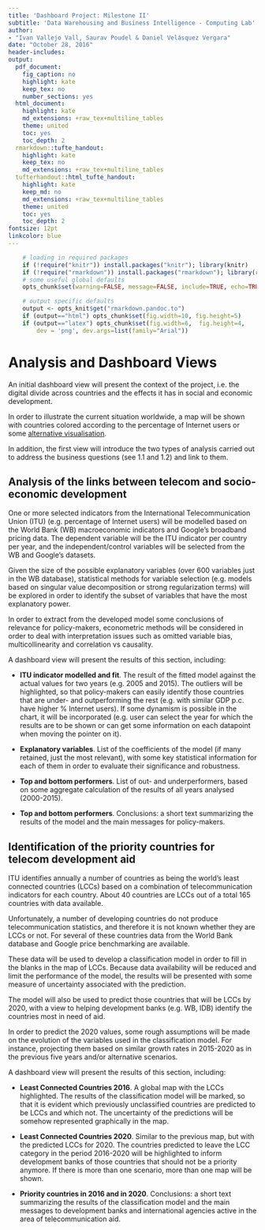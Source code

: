 ```yaml
---
title: 'Dashboard Project: Milestone II'
subtitle: 'Data Warehousing and Business Intelligence - Computing Lab'
author: 
- "Ivan Vallejo Vall, Saurav Poudel & Daniel Velásquez Vergara"
date: "October 28, 2016"
header-includes:
output:
  pdf_document:
    fig_caption: no
    highlight: kate
    keep_tex: no
    number_sections: yes
  html_document:
    highlight: kate
    md_extensions: +raw_tex+multiline_tables
    theme: united
    toc: yes
    toc_depth: 2
  rmarkdown::tufte_handout:
    highlight: kate
    keep_tex: no
    md_extensions: +raw_tex+multiline_tables
  tufterhandout::html_tufte_handout:
    highlight: kate
    keep_md: no
    md_extensions: +raw_tex+multiline_tables
    theme: united
    toc: yes
    toc_depth: 2
fontsize: 12pt
linkcolor: blue
---
```



```r
    
    # loading in required packages
    if (!require("knitr")) install.packages("knitr"); library(knitr)
    if (!require("rmarkdown")) install.packages("rmarkdown"); library(rmarkdown)
    # some useful global defaults
    opts_chunk$set(warning=FALSE, message=FALSE, include=TRUE, echo=TRUE, cache=TRUE, cache.comments=FALSE, comment='##')

    # output specific defaults
    output <- opts_knit$get("rmarkdown.pandoc.to")
    if (output=="html") opts_chunk$set(fig.width=10, fig.height=5)
    if (output=="latex") opts_chunk$set(fig.width=6,  fig.height=4, 
        dev = 'png', dev.args=list(family="Arial"))
```

# Analysis and Dashboard Views

An initial dashboard view will present the context of the project, i.e. the digital divide across countries and the effects it has in social and economic development. 

In order to illustrate the current situation worldwide, a map will be shown with countries colored according to the percentage of Internet users or some [alternative visualisation](geography.oii.ox.ac.uk/?page=internet-population-and-penetration).     
 
In addition, the first view will introduce the two types of analysis carried out to address the business questions (see 1.1 and 1.2) and link to them. 

## Analysis of the links between telecom and socio-economic development 
One or more selected indicators from the International Telecommunication Union (ITU) (e.g. percentage of Internet users) will be modelled based on the World Bank (WB) macroeconomic indicators and Google's broadband pricing data. The dependent variable will be the ITU indicator per country per year, and the independent/control variables will be selected from the WB and Google's datasets. 

Given the size of the possible explanatory variables (over 600 variables just in the WB database), statistical methods for variable selection (e.g. models based on singular value decomposition or strong regularization terms) will be explored in order to identify the subset of variables that have the most explanatory power.

In order to extract from the developed model some conclusions of relevance for policy-makers, econometric methods will be considered in order to deal with interpretation issues such as omitted variable bias, multicollinearity and correlation vs causality. 

A dashboard view will present the results of this section, including:

* __ITU indicator modelled and fit__. The result of the fitted model against the actual values for two years (e.g. 2005 and 2015). The outliers will be highlighted, so that policy-makers can easily identify those countries that are under- and outperforming the rest (e.g. with similar GDP p.c. have higher % Internet users). If some dynamism is possible in the chart, it will be incorporated (e.g. user can select the year for which the results are to be shown or can get some information on each datapoint when moving the pointer on it).

* __Explanatory variables__. List of the coefficients of the model (if many retained, just the most relevant), with some key statistical information for each of them in order to evaluate their significance and robustness.  

* __Top and bottom performers__. List of out- and underperformers, based on some aggregate calculation of the results of all years analysed (2000-2015).

* __Top and bottom performers__. Conclusions: a short text summarizing the results of the model and the main messages for policy-makers.


## Identification of the priority countries for telecom development aid  
ITU identifies annually a number of countries as being the world's least connected countries (LCCs) based on a combination of  telecommunication indicators for each country. About 40 countries are LCCs out of a total 165 countries with data available. 

Unfortunately, a number of developing countries do not produce telecommunication statistics, and therefore it is not known whether they are LCCs or not. For several of these countries data from the World Bank database and Google price benchmarking are available. 

These data will be used to develop a classification model in order to fill in the blanks in the map of LCCs. Because data availability will be reduced and limit the performance of the model, the results will be presented with some measure of uncertainty associated with the prediction.

The model will also be used to predict those countries that will be LCCs by 2020, with a view to helping development banks (e.g. WB, IDB) identify the countries most in need of aid. 

In order to predict the 2020 values, some rough assumptions will be made on the evolution of the variables used in the classification model. For instance, projecting them based on similar growth rates in 2015-2020 as in the previous five years and/or alternative scenarios.      

A dashboard view will present the results of this section, including:

* __Least Connected Countries 2016__. A global map with the LCCs highlighted. The results of the classification model will be marked, so that it is evident which previously unclassified countries are predicted to be LCCs and which not. The uncertainty of the predictions will be somehow represented graphically in the map.   
 
* __Least Connected Countries 2020__. Similar to the previous map, but with the predicted LCCs for 2020. The countries predicted to leave the LCC category in the period 2016-2020 will be highlighted to inform development banks of those countries that should not be a priority anymore. If there is more than one scenario, more than one map will be shown.    

* __Priority countries in 2016 and in 2020__. Conclusions: a short text summarizing the results of the classification model and the main messages to development banks and international agencies active in the area of telecommunication aid.